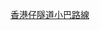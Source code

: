 {{Navbox
|name        = 香港仔隧道小巴路線
|title       = 途經[[香港仔隧道]]小巴路線[[File:HK Tunnel.svg|35px|香港行車隧道標誌]]
|bodystyle   = background: #f9f9f9;
|liststyle   = text-align: left;
|groupstyle  = background: #ececec; text-align: center;
|belowstyle  = text-align: center;
|oddstyle    = background: #f9f9f9;
|evenstyle   = background: #f9f9f9;
|state       = collapsed
|group1      = [[南區 (香港)|南區]]
|list1       =
{{Navbox subgroup
|group1 = [[日間]]
|list1 = 
{{Navbox subgroup
|group1 = [[灣仔區]]
|list1  = [[香港島專線小巴4A線|4A]]、[[香港島專線小巴4B線|4B]]、[[香港島專線小巴4C線|4C]]、[[香港島專線小巴35M線|35M]]、[[香港島專線小巴36X線|36X]]、[[香港島專線小巴39M線|39M]]、[[香港島專線小巴40線|40/40X]]、[[香港島專線小巴69線|69X]]
|group2      = [[東區 (香港)|東區]]
|list2       = [[香港島專線小巴69線|69]]}}}}
{{Navbox subgroup
|group1      = [[通宵]]
|list1       = 
{{Navbox subgroup
|group1      = [[灣仔區]]
|list1       = [[香港島專線小巴4A線|N4A]]、[[香港島專線小巴4C線|N4C]]、[[香港島專線小巴N4X線|N4X]]、[[香港島專線小巴40線|N40]]}}}}
| category = 
| color    = #ccccff
}}<includeonly>[[Category:途經香港仔隧道小巴路線|{{{1}}}]]</includeonly><noinclude>[[Category:香港小巴路線模板|香港仔隧道小巴路線]]</noinclude>